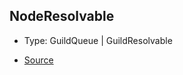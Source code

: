 ## NodeResolvable

- Type: GuildQueue \| GuildResolvable

- [Source](https://github.com/Androz2091/discord-player/blob/cd18f37/packages/discord-player/src/Structures/GuildNodeManager.ts#L35)
